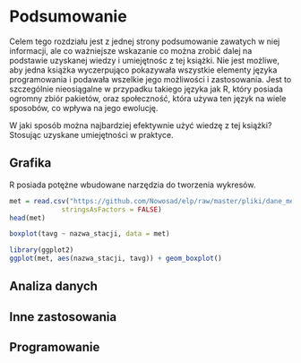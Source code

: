 # Podsumowanie {#podsumowanie}

Celem tego rozdziału jest z jednej strony podsumowanie zawatych w niej informacji, ale co ważniejsze wskazanie co można zrobić dalej na podstawie uzyskanej wiedzy i umiejętnośc z tej książki. 
Nie jest możliwe, aby jedna książka wyczerpująco pokazywała wszystkie elementy języka programowania i podawała wszelkie jego możliwości i zastosowania. 
Jest to szczególnie nieosiągalne w przypadku takiego języka jak R, który posiada ogromny zbiór pakietów, oraz społeczność, która używa ten język na wiele sposobów, co wpływa na jego ewolucję.

W jaki sposób można najbardziej efektywnie użyć wiedzę z tej książki? 
Stosując uzyskane umiejętności w praktyce. 
<!-- Może to być... -->

<!-- co było -->

## Grafika

R posiada potężne wbudowane narzędzia do tworzenia wykresów.

```r
met = read.csv("https://github.com/Nowosad/elp/raw/master/pliki/dane_meteo.csv",
             stringsAsFactors = FALSE)
head(met)
```

```r
boxplot(tavg ~ nazwa_stacji, data = met)
```

```r
library(ggplot2)
ggplot(met, aes(nazwa_stacji, tavg)) + geom_boxplot()
```

<!-- graphics -->

## Analiza danych

<!-- aka tidyverse -->
<!-- dplyr -->
<!-- tidyr -->
<!-- purrr -->
<!-- https://speakerdeck.com/jennybc/purrr-workshop?slide=91 -->
<!-- pipe %>%  -->

## Inne zastosowania

<!-- https://cran.r-project.org/web/views/ -->
<!-- maps -->
<!-- bioinformatyka -->


## Programowanie

<!-- czytanie kodu źródłowego innych osób -->
<!-- https://jennybc.github.io/wtf-2019-rsc/read-the-source.pdf -->

<!-- functional programming - 05 -->

<!-- tidy eval -->


